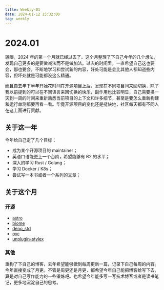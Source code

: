 ```yaml
---
title: Weekly-01
date: 2024-01-12 15:32:00
tag: weekly
---
```


# 2024.01

转眼，2024 年的第一个月就已经过去了。这个月整理了下自己今年的几个想法，发现自己更多的是要做减法而不是做加法。过去的时间里，一直希望自己这也要会，那也要会，不断地学习和尝试新的内容，好处可能是会比其他人都知道些内容，但坏处就是可能都没这么精通。

而且自去年下半年开始花时间在开源项目上后，发现在不同项目间来回切换，除了我以前提到的可以在不同语言来回切换的快乐，副作用也比较明显，自己需要换一天到一周的时间来重新熟悉当前项目的上下文和许多细节，甚至是要怎么重新构建和运行单测都要再看一看。毕竟开源项目的变化还是挺快地，社区每天都有不同人在这上面进行贡献。

## 关于这一年

今年给自己定了几个目标：

- 成为某个开源项目的 maintainer；
- 英语口语能更上一个台阶，希望能够有 B2 的水平；
- 深入的学习 Rust / Golang；
- 学习 Docker / K8s；
- 尝试写一本书或者一个系列的文章；

## 关于这个月

### 开源

- [astro](https://github.com/withastro/astro/pulls/eryue0220)
- [biome](https://github.com/biomejs/biome/pulls/eryue0220)
- [deno_std](https://github.com/denoland/deno_std/pulls/eryue0220)
- [oxc](https://github.com/oxc-project/oxc/pulls/eryue0220)
- [unplugin-stylex](https://github.com/eryue0220/unplugin-stylex)

### 其他

重构了下自己的博客，去年希望能够做到每周更新一篇，记录下自己每周的内容。今年直接变成了月更。不管是周更还是月更，都希望今年自己能把博客给写下去，算是对自己写作能力的一些锻炼吧。也希望今年能多写一写技术博客或者是读书笔记，更多地沉淀自己的思考。
